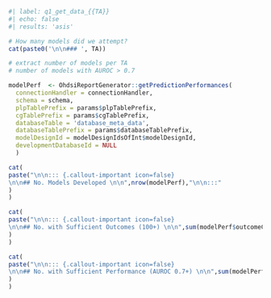 ```r
#| label: q1_get_data_{{TA}}
#| echo: false
#| results: 'asis'

# How many models did we attempt?
cat(paste0('\n\n### ', TA))

# extract number of models per TA
# number of models with AUROC > 0.7

modelPerf  <- OhdsiReportGenerator::getPredictionPerformances(
  connectionHandler = connectionHandler, 
  schema = schema, 
  plpTablePrefix = params$plpTablePrefix, 
  cgTablePrefix = params$cgTablePrefix, 
  databaseTable = 'database_meta_data', 
  databaseTablePrefix = params$databaseTablePrefix, 
  modelDesignId = modelDesignIdsOfInt$modelDesignId, 
  developmentDatabaseId = NULL
  )

cat(
paste("\n\n::: {.callout-important icon=false}
\n\n## No. Models Developed \n\n",nrow(modelPerf),"\n\n:::"
)
)

cat(
paste("\n\n::: {.callout-important icon=false}
\n\n## No. with Sufficient Outcomes (100+) \n\n",sum(modelPerf$outcomeCount >= 100, na.rm = TRUE),"\n\n:::"
)
)

cat(
paste("\n\n::: {.callout-important icon=false}
\n\n## No. with Sufficient Performance (AUROC 0.7+) \n\n",sum(modelPerf$auroc >= 0.7, na.rm = TRUE),"\n\n:::"
)
)
```
